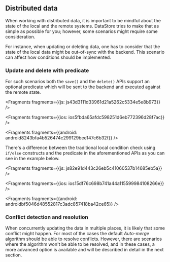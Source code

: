## Distributed data

When working with distributed data, it is important to be mindful about the state of the local and the remote systems. DataStore tries to make that as simple as possible for you; however, some scenarios might require some consideration.


For instance, when updating or deleting data, one has to consider that the state of the local data might be out-of-sync with the backend. This scenario can affect how conditions should be implemented.

### Update and delete with predicate

For such scenarios both the `save()` and the `delete()` APIs support an optional predicate which will be sent to the backend and executed against the remote state.




<Fragments fragments={{js: js43d3111d33961d21a5262c5334e5e8b973}} />



<Fragments fragments={{ios: ios5fbda65afdc598251d6eb772396d28f7ac}} />



<Fragments fragments={{android: android8243bfa4b526474c299129bee147c6b32f}} />

There's a difference between the traditional local condition check using `if/else` constructs and the predicate in the aforementioned APIs as you can see in the example below.




<Fragments fragments={{js: js82e91d443c26eb5c41060537b14685eb5a}} />



<Fragments fragments={{ios: ios15df76c698b741a44a115599984108266e}} />



<Fragments fragments={{android: androidbf5046d48552817c3adc857418ba42ce65}} />

### Conflict detection and resolution

When concurrently updating the data in multiple places, it is likely that some conflict might happen. For most of the cases the default *Auto-merge* algorithm should be able to resolve conflicts. However, there are scenarios where the algorithm won't be able to be resolved, and in these cases, a more advanced option is available and will be described in detail in the next section.
